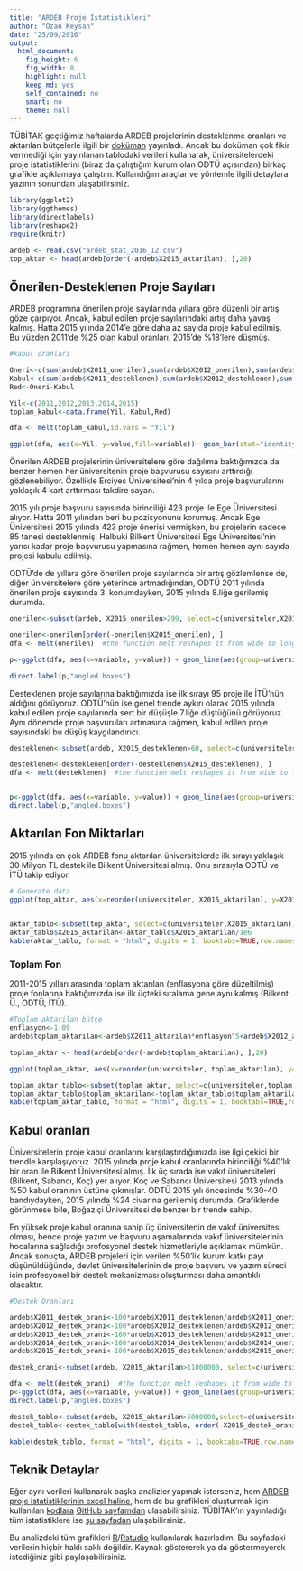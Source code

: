 ```yaml
---
title: "ARDEB Proje İstatistikleri"
author: "Ozan Keysan"
date: "25/09/2016"
output:
  html_document:
    fig_height: 6
    fig_width: 8
    highlight: null
    keep_md: yes
    self_contained: no
    smart: no
    theme: null
---
```


TÜBİTAK geçtiğimiz haftalarda ARDEB projelerinin desteklenme oranları ve aktarılan bütçelerle ilgili bir [doküman](https://www.tubitak.gov.tr/sites/default/files/ardeb_stat_2016_12.pdf) yayınladı. Ancak bu doküman çok fikir vermediği için yayınlanan tablodaki verileri kullanarak, üniversitelerdeki proje istatistiklerini (biraz da çalıştığım kurum olan ODTÜ açısından) birkaç grafikle açıklamaya çalıştım. Kullandığım araçlar ve yöntemle ilgili detaylara yazının sonundan ulaşabilirsiniz.


```r
library(ggplot2)
library(ggthemes)
library(directlabels)
library(reshape2)
require(knitr)

ardeb <- read.csv("ardeb_stat_2016_12.csv")
top_aktar <- head(ardeb[order(-ardeb$X2015_aktarilan), ],20)
```


## Önerilen-Desteklenen Proje Sayıları

ARDEB programına önerilen proje sayılarında yıllara göre düzenli bir artış göze çarpıyor. Ancak, kabul edilen proje sayılarındaki artış daha yavaş kalmış. Hatta 2015 yılında 2014'e göre daha az sayıda proje kabul edilmiş. Bu yüzden 2011'de %25 olan kabul oranları, 2015'de %18'lere düşmüş.


```r
#kabul oranları

Oneri<-c(sum(ardeb$X2011_onerilen),sum(ardeb$X2012_onerilen),sum(ardeb$X2013_onerilen),sum(ardeb$X2014_onerilen),sum(ardeb$X2015_onerilen))
Kabul<-c(sum(ardeb$X2011_desteklenen),sum(ardeb$X2012_desteklenen),sum(ardeb$X2013_desteklenen),sum(ardeb$X2014_desteklenen),sum(ardeb$X2015_desteklenen))
Red<-Oneri-Kabul

Yil<-c(2011,2012,2013,2014,2015)
toplam_kabul<-data.frame(Yil, Kabul,Red)

dfa <- melt(toplam_kabul,id.vars = "Yil")

ggplot(dfa, aes(x=Yil, y=value,fill=variable))+ geom_bar(stat="identity")+theme_economist_white()+scale_fill_tableau()+geom_text(data=dfa, aes(x = Yil, y = value-600, label = paste0(value)), size=5,colour="white")+ylab("Proje Sayısı")+ylab("Proje Sayısı")+xlab("Yıllar")+ggtitle("Yıllara göre Önerilen Proje Sayıları")+theme(legend.position=c(.1,.9))+labs(fill="")

```

Önerilen ARDEB projelerinin üniversitelere göre dağılıma baktığımızda da benzer hemen her üniversitenin proje başvurusu sayısını arttırdığı gözlenebiliyor. Özellikle  Erciyes Üniversitesi'nin 4 yılda proje başvurularını yaklaşık 4 kart arttırması takdire şayan.

2015 yılı proje başvuru sayısında birinciliği 423 proje ile Ege Üniversitesi alıyor. Hatta 2011 yılından beri bu pozisyonunu korumuş. Ancak Ege Üniversitesi 2015 yılında 423 proje önerisi vermişken, bu projelerin sadece 85 tanesi desteklenmiş. Halbuki Bilkent Üniversitesi Ege Üniversitesi'nin yarısı kadar proje başvurusu yapmasına rağmen, hemen hemen aynı sayıda projesi kabulu edilmiş. 

ODTÜ'de de yıllara göre önerilen proje sayılarında bir artış gözlemlense de, diğer üniversitelere göre yeterince artmadığından, ODTÜ 2011 yılında önerilen proje sayısında 3. konumdayken, 2015 yılında 8.liğe gerilemiş durumda.


```r

onerilen<-subset(ardeb, X2015_onerilen>299, select=c(universiteler,X2011_onerilen,X2012_onerilen,X2013_onerilen,X2014_onerilen,X2015_onerilen))

onerilen<-onerilen[order(-onerilen$X2015_onerilen), ]
dfa <- melt(onerilen)  #the function melt reshapes it from wide to long

p<-ggplot(dfa, aes(x=variable, y=value)) + geom_line(aes(group=universiteler, colour=universiteler),size=1)+theme_gray()+scale_color_economist()+xlab("Yıllar")+ylab("Önerilen Proje Sayısı")+ggtitle("Önerilen Proje Sayıları")+scale_x_discrete(labels=c("2011","2012","2013","2014","2015"))

direct.label(p,"angled.boxes")

```


Desteklenen proje sayılarına baktığımızda ise ilk sırayı 95 proje ile İTÜ'nün aldığını görüyoruz. ODTÜ'nün ise genel trende aykırı olarak 2015 yılında kabul edilen proje sayılarında sert bir düşüşle 7.liğe düştüğünü görüyoruz. Aynı dönemde proje başvuruları artmasına rağmen, kabul edilen proje sayısındaki bu düşüş kaygılandırıcı.

```r

desteklenen<-subset(ardeb, X2015_desteklenen>60, select=c(universiteler,X2011_desteklenen,X2012_desteklenen,X2013_desteklenen,X2014_desteklenen,X2015_desteklenen))

desteklenen<-desteklenen[order(-desteklenen$X2015_desteklenen), ]
dfa <- melt(desteklenen)  #the function melt reshapes it from wide to long


p<-ggplot(dfa, aes(x=variable, y=value)) + geom_line(aes(group=universiteler, colour=universiteler),size=1)+theme_gray()+scale_color_economist()+xlab("Yıllar")+ylab("Desteklenen Proje Sayısı")+scale_x_discrete(labels=c("2011","2012","2013","2014","2015")) +ggtitle("Desteklenen Proje Sayıları")
direct.label(p,"angled.boxes")

```


## Aktarılan Fon Miktarları

2015 yılında en çok ARDEB fonu aktarılan üniversitelerde ilk sırayı yaklaşık 30 Milyon TL destek ile Bilkent Üniversitesi almış. Onu sırasıyla ODTÜ ve İTÜ takip ediyor.


```r

# Generate data
ggplot(top_aktar, aes(x=reorder(universiteler, X2015_aktarilan), y=X2015_aktarilan/1e6))+ geom_bar(stat="identity")+ coord_flip()+theme_economist_white()+ylab("Milyon TL")+xlab("")+ggtitle("2015 Yılında Aktarılan Fon")+geom_bar(data=top_aktar[2,], aes(x=universiteler, y=X2015_aktarilan/1e6),  fill="red", stat="identity")
                                                                                                                                                                                                                                                                                                                                              
```

```r
aktar_tablo<-subset(top_aktar, select=c(universiteler,X2015_aktarilan))
aktar_tablo$X2015_aktarilan<-aktar_tablo$X2015_aktarilan/1e6
kable(aktar_tablo, format = "html", digits = 1, booktabs=TRUE,row.names=FALSE,caption="Aktarılan Fon Miktarları(2015)", col.names = c("","Milyon TL"),align=c("l","r"))

```


### Toplam Fon 

2011-2015 yılları arasında toplam aktarılan (enflasyona göre düzeltilmiş) proje fonlarına baktığımızda ise ilk üçteki sıralama gene aynı kalmış (Bilkent Ü., ODTÜ, İTÜ).



```r

#Toplam aktarilan bütçe
enflasyon<-1.09
ardeb$toplam_aktarilan<-ardeb$X2011_aktarilan*enflasyon^5+ardeb$X2012_aktarilan*enflasyon^4+ardeb$X2013_aktarilan*enflasyon^3+ardeb$X2014_aktarilan*enflasyon^2+ardeb$X2015_aktarilan*enflasyon

toplam_aktar <- head(ardeb[order(-ardeb$toplam_aktarilan), ],20)

ggplot(toplam_aktar, aes(x=reorder(universiteler, toplam_aktarilan), y=(toplam_aktarilan)/1e6))+ geom_bar(stat="identity")+ coord_flip()+theme_economist_white()+ylab("Milyon TL")+xlab("")+ggtitle("2011-2015 Arasında Aktarılan Toplam Fon")+geom_bar(data=toplam_aktar[2,], aes(x=universiteler, y=toplam_aktarilan/1e6),  fill="red", stat="identity")
```

```r
toplam_aktar_tablo<-subset(toplam_aktar, select=c(universiteler,toplam_aktarilan))
toplam_aktar_tablo$toplam_aktarilan<-toplam_aktar_tablo$toplam_aktarilan/1e6
kable(toplam_aktar_tablo, format = "html", digits = 1, booktabs=TRUE,row.names=FALSE,caption="Toplam Aktarılan Fon Miktarı", col.names = c("","Milyon TL"),align=c("l","r"))

```

## Kabul oranları

Üniversitelerin proje kabul oranlarını karşılaştırdığımızda ise ilgi çekici bir trendle karşılaşıyoruz. 2015 yılında proje kabul oranlarında birinciliği %40'lık bir oran ile Bilkent Üniversitesi almış. İlk üç sırada ise vakıf üniversiteleri (Bilkent, Sabancı, Koç) yer alıyor. Koç ve Sabancı Üniversitesi 2013 yılında %50 kabul oranının üstüne çıkmışlar. ODTÜ 2015 yılı öncesinde %30-40 bandıydayken, 2015 yılında %24 civarına gerilemiş durumda. Grafiklerde görünmese bile, Boğaziçi Üniversitesi de benzer bir trende sahip.

En yüksek proje kabul oranına sahip üç üniversitenin de vakıf üniversitesi olması, bence proje yazım ve başvuru aşamalarında vakıf üniversitelerinin hocalarına sağladığı profosyonel destek hizmetleriyle açıklamak mümkün. Ancak sonuçta, ARDEB projeleri için verilen %50'lik kurum katkı payı düşünüldüğünde, devlet üniversitelerinin de proje başvuru ve yazım süreci için profesyonel bir destek mekanizması oluşturması daha amantıklı olacaktır.



```r

#Destek Oranları

ardeb$X2011_destek_orani<-100*ardeb$X2011_desteklenen/ardeb$X2011_onerilen
ardeb$X2012_destek_orani<-100*ardeb$X2012_desteklenen/ardeb$X2012_onerilen
ardeb$X2013_destek_orani<-100*ardeb$X2013_desteklenen/ardeb$X2013_onerilen
ardeb$X2014_destek_orani<-100*ardeb$X2014_desteklenen/ardeb$X2014_onerilen
ardeb$X2015_destek_orani<-100*ardeb$X2015_desteklenen/ardeb$X2015_onerilen

destek_orani<-subset(ardeb, X2015_aktarilan>11000000, select=c(universiteler,X2011_destek_orani,X2012_destek_orani,X2013_destek_orani,X2014_destek_orani,X2015_destek_orani))

dfa <- melt(destek_orani)  #the function melt reshapes it from wide to long
p<-ggplot(dfa, aes(x=variable, y=value)) + geom_line(aes(group=universiteler, colour=universiteler),size=1)+theme_gray()+scale_color_colorblind()+xlab("Yıllar")+ylab("Desteklenme Oranı (%)")+scale_x_discrete(labels=c("2011","2012","2013","2014","2015"))
direct.label(p,"angled.boxes")

```

```r
destek_tablo<-subset(ardeb, X2015_aktarilan>5000000,select=c(universiteler,X2015_destek_orani))
destek_tablo<-destek_tablo[with(destek_tablo, order(-X2015_destek_orani)), ]

kable(destek_tablo, format = "html", digits = 1, booktabs=TRUE,row.names=FALSE,caption="Üniversite Bazında Proje Kabul Oranları(2015)", col.names = c("","Proje Kabul Oranı(%)"),align=c("l","c"))

```

## Teknik Detaylar

Eğer aynı verileri kullanarak başka analizler yapmak isterseniz, hem [ARDEB proje istatistiklerinin excel haline](https://github.com/ozank/ardeb/blob/master/ardeb_stat_2016_12.xlsx?raw=true),  hem de bu grafikleri oluşturmak için kullanılan [kodlara]() [GitHub sayfamdan](https://github.com/ozank/ardeb) ulaşabilirsiniz. TÜBİTAK'ın yayınladığı tüm istatistiklere ise  [şu sayfadan](https://www.tubitak.gov.tr/tr/destekler/akademik/ulusal-destek-programlari/icerik-akademik-destek-istatistikleri) ulaşabilirsiniz.

Bu analizdeki tüm grafikleri [R](https://www.r-project.org/)/[Rstudio](https://www.rstudio.com/) kullanılarak hazırladım. Bu sayfadaki verilerin hiçbir haklı saklı değildir. Kaynak göstererek ya da göstermeyerek istediğiniz gibi paylaşabilirsiniz.